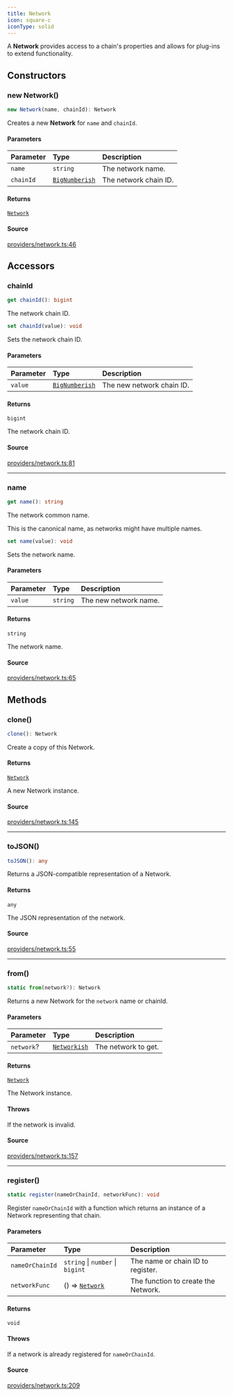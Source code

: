 ```yaml
---
title: Network
icon: square-c
iconType: solid
---
```


A **Network** provides access to a chain's properties and allows for plug-ins to extend functionality.

## Constructors

### new Network()

```ts
new Network(name, chainId): Network
```

Creates a new **Network** for `name` and `chainId`.

#### Parameters

| Parameter | Type | Description |
| :------ | :------ | :------ |
| `name` | `string` | The network name. |
| `chainId` | [`BigNumberish`](/content/type-aliases/BigNumberish) | The network chain ID. |

#### Returns

[`Network`](/content/classes/Network)

#### Source

[providers/network.ts:46](https://github.com/dominant-strategies/quais-6.js/blob/38982dd013eed052e945fa3a33303bbe7a712e35/src/providers/network.ts#L46)

## Accessors

### chainId

```ts
get chainId(): bigint
```

The network chain ID.

```ts
set chainId(value): void
```

Sets the network chain ID.

#### Parameters

| Parameter | Type | Description |
| :------ | :------ | :------ |
| `value` | [`BigNumberish`](/content/type-aliases/BigNumberish) | The new network chain ID. |

#### Returns

`bigint`

The network chain ID.

#### Source

[providers/network.ts:81](https://github.com/dominant-strategies/quais-6.js/blob/38982dd013eed052e945fa3a33303bbe7a712e35/src/providers/network.ts#L81)

***

### name

```ts
get name(): string
```

The network common name.

This is the canonical name, as networks might have multiple names.

```ts
set name(value): void
```

Sets the network name.

#### Parameters

| Parameter | Type | Description |
| :------ | :------ | :------ |
| `value` | `string` | The new network name. |

#### Returns

`string`

The network name.

#### Source

[providers/network.ts:65](https://github.com/dominant-strategies/quais-6.js/blob/38982dd013eed052e945fa3a33303bbe7a712e35/src/providers/network.ts#L65)

## Methods

### clone()

```ts
clone(): Network
```

Create a copy of this Network.

#### Returns

[`Network`](/content/classes/Network)

A new Network instance.

#### Source

[providers/network.ts:145](https://github.com/dominant-strategies/quais-6.js/blob/38982dd013eed052e945fa3a33303bbe7a712e35/src/providers/network.ts#L145)

***

### toJSON()

```ts
toJSON(): any
```

Returns a JSON-compatible representation of a Network.

#### Returns

`any`

The JSON representation of the network.

#### Source

[providers/network.ts:55](https://github.com/dominant-strategies/quais-6.js/blob/38982dd013eed052e945fa3a33303bbe7a712e35/src/providers/network.ts#L55)

***

### from()

```ts
static from(network?): Network
```

Returns a new Network for the `network` name or chainId.

#### Parameters

| Parameter | Type | Description |
| :------ | :------ | :------ |
| `network`? | [`Networkish`](/content/type-aliases/Networkish) | The network to get. |

#### Returns

[`Network`](/content/classes/Network)

The Network instance.

#### Throws

If the network is invalid.

#### Source

[providers/network.ts:157](https://github.com/dominant-strategies/quais-6.js/blob/38982dd013eed052e945fa3a33303bbe7a712e35/src/providers/network.ts#L157)

***

### register()

```ts
static register(nameOrChainId, networkFunc): void
```

Register `nameOrChainId` with a function which returns an instance of a Network representing that chain.

#### Parameters

| Parameter | Type | Description |
| :------ | :------ | :------ |
| `nameOrChainId` | `string` \| `number` \| `bigint` | The name or chain ID to register. |
| `networkFunc` | () => [`Network`](/content/classes/Network) | The function to create the Network. |

#### Returns

`void`

#### Throws

If a network is already registered for `nameOrChainId`.

#### Source

[providers/network.ts:209](https://github.com/dominant-strategies/quais-6.js/blob/38982dd013eed052e945fa3a33303bbe7a712e35/src/providers/network.ts#L209)
